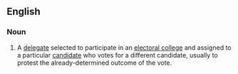 {{wikipedia}}
==English==
===Noun===
{{en-noun}}
#{{context|US|politics}} A [[delegate]] selected to participate in an [[electoral college]] and assigned to a particular [[candidate]] who votes for a different candidate, usually to protest the already-determined outcome of the vote.